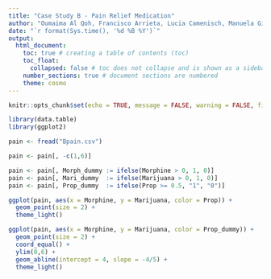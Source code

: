 ```yaml
---
title: "Case Study B - Pain Relief Medication"
author: "Oumaima Al Qoh, Francisco Arrieta, Lucia Camenisch, Manuela Giansante, Emily Schmidt, Camille Beatrice Valera"
date: "`r format(Sys.time(), '%d %B %Y')`"
output:
  html_document:
    toc: true # creating a table of contents (toc)
    toc_float: 
      collapsed: false # toc does not collapse and is shown as a sidebar (toc_float)
    number_sections: true # document sections are numbered
    theme: cosmo
---
```



```r
knitr::opts_chunk$set(echo = TRUE, message = FALSE, warning = FALSE, fig.align = "center")
```

```r
library(data.table)
library(ggplot2)
```


```r
pain <- fread("Bpain.csv")
```

```r
pain <- pain[, -c(1,6)]
```


```r
pain <- pain[, Morph_dummy := ifelse(Morphine > 0, 1, 0)]
pain <- pain[, Mari_dummy  := ifelse(Marijuana > 0, 1, 0)]
pain <- pain[, Prop_dummy  := ifelse(Prop >= 0.5, "1", "0")]
```


```r
ggplot(pain, aes(x = Morphine, y = Marijuana, color = Prop)) +
  geom_point(size = 2) +
  theme_light()
```


```r
ggplot(pain, aes(x = Morphine, y = Marijuana, color = Prop_dummy)) +
  geom_point(size = 2) +
  coord_equal() +
  ylim(0,6) +
  geom_abline(intercept = 4, slope = -4/5) +
  theme_light()
```




